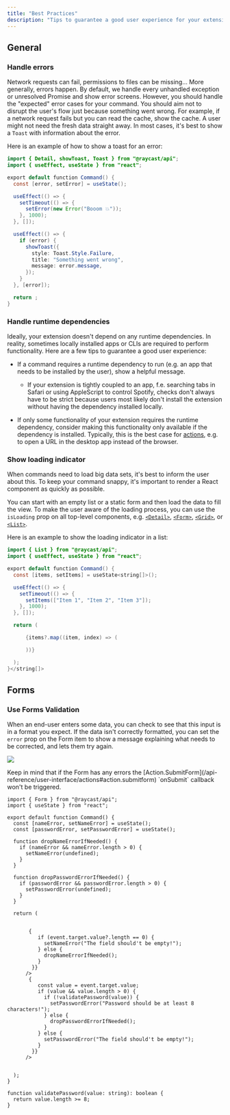 ```yaml
---
title: "Best Practices"
description: "Tips to guarantee a good user experience for your extensions."
---
```


## General

### Handle errors

Network requests can fail, permissions to files can be missing… More generally, errors happen. By default, we handle every unhandled exception or unresolved Promise and show error screens. However, you should handle the "expected" error cases for your command. You should aim not to disrupt the user's flow just because something went wrong. For example, if a network request fails but you can read the cache, show the cache. A user might not need the fresh data straight away. In most cases, it's best to show a `Toast` with information about the error.

Here is an example of how to show a toast for an error:

```java
import { Detail, showToast, Toast } from "@raycast/api";
import { useEffect, useState } from "react";

export default function Command() {
  const [error, setError] = useState();

  useEffect(() => {
    setTimeout(() => {
      setError(new Error("Booom 💥"));
    }, 1000);
  }, []);

  useEffect(() => {
    if (error) {
      showToast({
        style: Toast.Style.Failure,
        title: "Something went wrong",
        message: error.message,
      });
    }
  }, [error]);

  return ;
}
```

### Handle runtime dependencies

Ideally, your extension doesn't depend on any runtime dependencies. In reality, sometimes locally installed apps or CLIs are required to perform functionality. Here are a few tips to guarantee a good user experience:

- If a command requires a runtime dependency to run (e.g. an app that needs to be installed by the user), show a helpful message.

  - If your extension is tightly coupled to an app, f.e. searching tabs in Safari or using AppleScript to control Spotify, checks don't always have to be strict because users most likely don't install the extension without having the dependency installed locally.

- If only some functionality of your extension requires the runtime dependency, consider making this functionality only available if the dependency is installed. Typically, this is the best case for [actions](/information/terminology#action), e.g. to open a URL in the desktop app instead of the browser.

### Show loading indicator

When commands need to load big data sets, it's best to inform the user about this. To keep your command snappy, it's important to render a React component as quickly as possible.

You can start with an empty list or a static form and then load the data to fill the view. To make the user aware of the loading process, you can use the `isLoading` prop on all top-level components, e.g. [`<Detail>`](/api-reference/user-interface/detail), [`<Form>`](/api-reference/user-interface/form), [`<Grid>`](/api-reference/user-interface/grid), or [`<List>`](/api-reference/user-interface/list).

Here is an example to show the loading indicator in a list:

```java
import { List } from "@raycast/api";
import { useEffect, useState } from "react";

export default function Command() {
  const [items, setItems] = useState<string[]>();

  useEffect(() => {
    setTimeout(() => {
      setItems(["Item 1", "Item 2", "Item 3"]);
    }, 1000);
  }, []);

  return (

      {items?.map((item, index) => (

      ))}

  );
}</string[]>
```

## Forms

### Use Forms Validation

When an end-user enters some data, you can check to see that this input is in a format you expect. If the data isn't correctly formatted, you can set the `error` prop on the Form item to show a message explaining what needs to be corrected, and lets them try again.

![](/images/information/form-validation.png)

<Info>
  Keep in mind that if the Form has any errors the
  [Action.SubmitForm](/api-reference/user-interface/actions#action.submitform)
  `onSubmit` callback won't be triggered.
</Info>

```
import { Form } from "@raycast/api";
import { useState } from "react";

export default function Command() {
  const [nameError, setNameError] = useState();
  const [passwordError, setPasswordError] = useState();

  function dropNameErrorIfNeeded() {
    if (nameError && nameError.length > 0) {
      setNameError(undefined);
    }
  }

  function dropPasswordErrorIfNeeded() {
    if (passwordError && passwordError.length > 0) {
      setPasswordError(undefined);
    }
  }

  return (


       {
          if (event.target.value?.length == 0) {
            setNameError("The field should't be empty!");
          } else {
            dropNameErrorIfNeeded();
          }
        }}
      />
       {
          const value = event.target.value;
          if (value && value.length > 0) {
            if (!validatePassword(value)) {
              setPasswordError("Password should be at least 8 characters!");
            } else {
              dropPasswordErrorIfNeeded();
            }
          } else {
            setPasswordError("The field should't be empty!");
          }
        }}
      />


  );
}

function validatePassword(value: string): boolean {
  return value.length >= 8;
}
```
